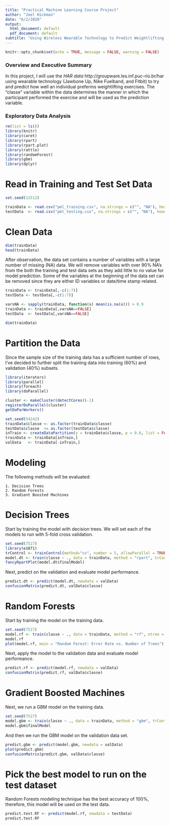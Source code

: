 ```yaml
---
title: "Practical Machine Learning Course Project"
author: "Joel Hickman"
date: "6/2/2020"
output:
  html_document: default
  pdf_document: default
subtitle: "Using Wireless Wearable Technology to Predict Weightlifting Technique"
---
```


```r
knitr::opts_chunk$set(echo = TRUE, message = FALSE, warning = FALSE)
```

### Overview and Executive Summary

In this project, I will use the *HAR data* http://groupware.les.inf.puc-rio.br/har using wearable technology (Jawbone Up, Nike Fuelband, and Fitbit) to try and predict how well an individual preferms weightlifting exercises.  The "classe" variable within the data determines the manner in which the participant performed the exercise and will be used as the prediction variable.  


### Exploratory Data Analysis

```r
rm(list = ls())
library(knitr)
library(caret)
library(rpart)
library(rpart.plot)
library(rattle)
library(randomForest)
library(gbm)
library(dplyr)
```

# Read in Training and Test Set Data

```r
set.seed(12512)

trainData <- read.csv("pml_training.csv", na.strings = c("", "NA"), header = TRUE)
testData  <- read.csv("pml_testing.csv", na.strings = c("", "NA"), header = TRUE)
```

# Clean Data

```r
dim(trainData)
head(trainData)
```

After observation, the data set contains a number of variables with a large number of missing (NA) data.  We will remove variables with over 90% NA's from the both the training and test data sets as they add little to no value for model prediction.  Some of the variables at the beginning of the data set can be removed since they are either ID variables or date/time stamp related.  

```r
trainData <- trainData[,-c(1:7)]
testData <- testData[,-c(1:7)]

varsNA <- sapply(trainData, function(x) mean(is.na(x))) > 0.9
trainData <- trainData[,varsNA==FALSE]
testData  <- testData[,varsNA==FALSE]

dim(trainData)
```

# Partition the Data

Since the sample size of the training data has a sufficient number of rows, I've decided to further split the training data into training (60%) and validation (40%) subsets.

```r
library(iterators)
library(parallel)
library(foreach)
library(doParallel)

cluster <- makeCluster(detectCores()-1)
registerDoParallel(cluster)
getDoParWorkers()

set.seed(54242)
trainData$classe <- as.factor(trainData$classe)
testData$classe  <= as.factor(testData$classe)
inTrain <- createDataPartition(y = trainData$classe, p = 0.6, list = FALSE)
trainData <- trainData[inTrain,]
valData   <- trainData[-inTrain,]
```

# Modeling

The following methods will be evaluated:

    1. Decision Trees
    2. Random Forests
    3. Gradient Boosted Machines
    
# Decision Trees

Start by training the model with decision trees.  We will set each of the models to run with 5-fold cross validation.

```r
set.seed(7527)
library(e1071)
trControl <- trainControl(method="cv", number = 5, allowParallel = TRUE)
model.dt <- train(classe ~ ., data = trainData, method = "rpart", trControl = trControl)
fancyRpartPlot(model.dt$finalModel)
```

Next, predict on the validation and evaluate model performance.

```r
predict.dt <- predict(model.dt, newdata = valData)
confusionMatrix(predict.dt, valData$classe)
```

# Random Forests

Start by training the model on the training data.

```r
set.seed(7527)
model.rf <- train(classe ~ ., data = trainData, method = "rf", ntree = 250, trControl = trControl, verbose = TRUE)
model.rf
plot(model.rf, main = "Random Forest: Error Rate vs. Number of Trees")
```

Next, apply the model to the validation data and evaluate model performance.

```r
predict.rf <- predict(model.rf, newdata = valData)
confusionMatrix(predict.rf, valData$classe)
```

# Gradient Boosted Machines

Next, we run a GBM model on the training data.

```r
set.seed(7527)
model.gbm <- train(classe ~ ., data = trainData, method = "gbm", trControl = trControl, verbose = TRUE)
model.gbm$finalModel
```

And then we run the GBM model on the validation data set.

```r
predict.gbm <- predict(model.gbm, newdata = valData)
plot(predict.gbm)
confusionMatrix(predict.gbm, valData$classe)
```

# Pick the best model to run on the test dataset

Random Forests modeling technique has the best accuracy of 100%, therefore, this model will be used on the test data.

```r
predict.test.RF <- predict(model.rf, newdata = testData)
predict.test.RF
```
